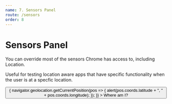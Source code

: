 ```yaml
---
name: 7. Sensors Panel
route: /sensors
order: 8
---
```



# Sensors Panel

You can override most of the sensors Chrome has access to, including Location.

Useful for testing location aware apps that have specific functionality when the user is at a specfic location.

<Playground>
  <Button
    onClick={() => {
      navigator.geolocation.getCurrentPosition(pos => {
        alert(pos.coords.latitude + ", " + pos.coords.longitude);
      });
    }}
  >
    Where am I?
  </Button>
</Playground>
